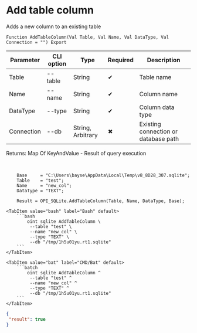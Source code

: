 ﻿---
sidebar_position: 3
description: Add table column and other functions to work with SQLite in the Open Integration Package, a free open-source integration library for 1C:Enterprise 8, OneScript and CLI
keywords: [1C, 1С, 1С:Enterprise, 1С:Enterprise 8.3, API, Integration, Services, Exchange, OneScript, CLI, SQLite]
---


# Add table column
 Adds a new column to an existing table



`Function AddTableColumn(Val Table, Val Name, Val DataType, Val Connection = "") Export`

  | Parameter | CLI option | Type | Required | Description |
  |-|-|-|-|-|
  | Table | --table | String | &#x2714; | Table name |
  | Name | --name | String | &#x2714; | Column name |
  | DataType | --type | String | &#x2714; | Column data type |
  | Connection | --db | String, Arbitrary | &#x2716; | Existing connection or database path |

  
  Returns:  Map Of KeyAndValue - Result of query execution

<br/>




```bsl title="1C:Enterprise/OneScript code example"
    Base     = "C:\Users\bayse\AppData\Local\Temp\v8_8D28_307.sqlite";
    Table    = "test";
    Name     = "new_col";
    DataType = "TEXT";

    Result = OPI_SQLite.AddTableColumn(Table, Name, DataType, Base);
```
 

 <Tabs>
  
    <TabItem value="bash" label="Bash" default>
        ```bash
            oint sqlite AddTableColumn \
             --table "test" \
             --name "new_col" \
             --type "TEXT" \
             --db "/tmp/1h5u01yu.rt1.sqlite"
        ```
    </TabItem>
  
    <TabItem value="bat" label="CMD/Bat" default>
        ```batch
            oint sqlite AddTableColumn ^
             --table "test" ^
             --name "new_col" ^
             --type "TEXT" ^
             --db "/tmp/1h5u01yu.rt1.sqlite"
        ```
    </TabItem>
</Tabs>


```json title="Result"
{
 "result": true
}
```
